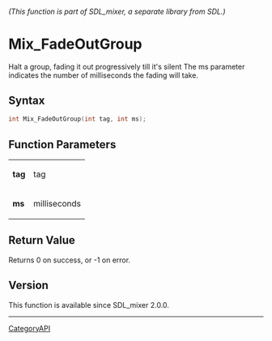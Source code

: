 ====== (This function is part of SDL_mixer, a separate library from SDL.) ======
= Mix_FadeOutGroup =

Halt a group, fading it out progressively till it's silent The ms parameter indicates the number of milliseconds the fading will take.

== Syntax ==

<syntaxhighlight lang='c'>
int Mix_FadeOutGroup(int tag, int ms);
</syntaxhighlight>

== Function Parameters ==

{|
|'''tag'''
|tag
|-
|'''ms'''
|milliseconds
|}

== Return Value ==

Returns 0 on success, or -1 on error.

== Version ==

This function is available since SDL_mixer 2.0.0.

----
[[CategoryAPI]]


